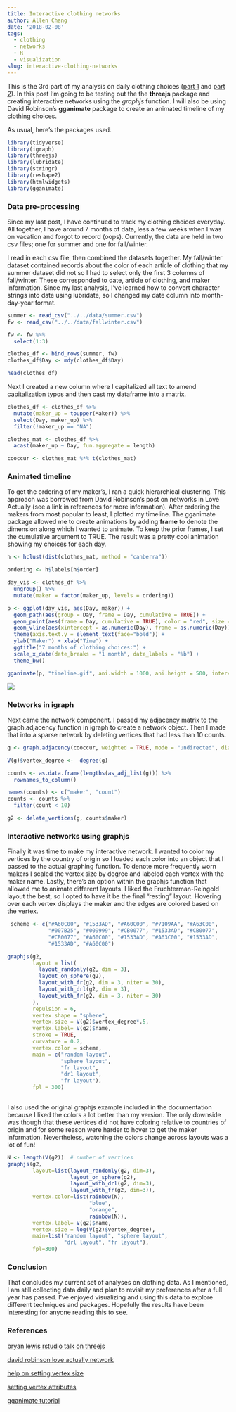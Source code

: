 ```yaml
---
title: Interactive clothing networks
author: Allen Chang
date: '2018-02-08'
tags:
  - clothing
  - networks
  - R
  - visualization
slug: interactive-clothing-networks
---
```


This is the 3rd part of my analysis on daily clothing choices ([part 1](https://functionallydefined.netlify.com/posts/daily_wear/) and [part 2](https://functionallydefined.netlify.com/posts/daily_clothing_network/)). In this post I'm going to be testing out the the **threejs** package and creating interactive networks using the *graphjs* function. I will also be using David Robinson's **gganimate** package to create an animated timeline of my clothing choices. 

As usual, here's the packages used. 

```r
library(tidyverse)
library(igraph)
library(threejs)
library(lubridate)
library(stringr)
library(reshape2)
library(htmlwidgets)
library(gganimate)
```

### Data pre-processing

Since my last post, I have continued to track my clothing choices everyday. All together, I have around 7 months of data, less a few weeks when I was on vacation and forgot to record (oops). Currently, the data are held in two csv files; one for summer and one for fall/winter. 

I read in each csv file, then combined the datasets together. My fall/winter dataset contained records about the color of each article of clothing that my summer dataset did not so I had to select only the first 3 columns of fall/winter. These corresponded to date, article of clothing, and maker information. Since my last analysis, I've learned how to convert character strings into date using lubridate, so I changed my date column into month-day-year format. 

```r
summer <- read_csv("../../data/summer.csv")
fw <- read_csv("../../data/fallwinter.csv")

fw <- fw %>%
  select(1:3)

clothes_df <- bind_rows(summer, fw)
clothes_df$Day <- mdy(clothes_df$Day)
```

```r
head(clothes_df)
```

Next I created a new column where I capitalized all text to amend capitalization typos and then cast my dataframe into a matrix. 

```r
clothes_df <- clothes_df %>%
  mutate(maker_up = toupper(Maker)) %>%
  select(Day, maker_up) %>%
  filter(!maker_up == "NA")

clothes_mat <- clothes_df %>%
  acast(maker_up ~ Day, fun.aggregate = length)

cooccur <- clothes_mat %*% t(clothes_mat)
```

### Animated timeline 

To get the ordering of my maker's, I ran a quick hierarchical clustering. This approach was borrowed from David Robinson's post on networks in Love Actually (see a link in references for more information). After ordering the makers from most popular to least, I plotted my timeline. The gganimate package allowed me to create animations by adding **frame** to denote the dimension along which I wanted to animate. To keep the prior frames, I set the cumulative argument to TRUE. The result was a pretty cool animation showing my choices for each day.

```r

h <- hclust(dist(clothes_mat, method = "canberra"))

ordering <- h$labels[h$order]

day_vis <- clothes_df %>%
  ungroup() %>%
  mutate(maker = factor(maker_up, levels = ordering)) 

p <- ggplot(day_vis, aes(Day, maker)) +
  geom_path(aes(group = Day, frame = Day, cumulative = TRUE)) +
  geom_point(aes(frame = Day, cumulative = TRUE), color = "red", size = 1) +
  geom_vline(aes(xintercept = as.numeric(Day), frame = as.numeric(Day)), lty = 2, color = "black") +
  theme(axis.text.y = element_text(face="bold")) + 
  ylab("Maker") + xlab("Time") +
  ggtitle("7 months of clothing choices:") +
  scale_x_date(date_breaks = "1 month", date_labels = "%b") +
  theme_bw()

gganimate(p, "timeline.gif", ani.width = 1000, ani.height = 500, interval = 0.3)
```

![](https://github.com/allenchng/functionally_defined/blob/master/static/images/timeline.gif)

### Networks in igraph

Next came the network component. I passed my adjacency matrix to the graph.adjacency function in igraph to create a network object. Then I made that into a sparse network by deleting vertices that had less than 10 counts. 

```r
g <- graph.adjacency(cooccur, weighted = TRUE, mode = "undirected", diag = FALSE)

V(g)$vertex_degree <-  degree(g)

counts <- as.data.frame(lengths(as_adj_list(g))) %>%
  rownames_to_column()

names(counts) <- c("maker", "count")
counts <- counts %>%
  filter(count < 10)

g2 <- delete_vertices(g, counts$maker)
```

### Interactive networks using graphjs

Finally it was time to make my interactive network. I wanted to color my vertices by the country of origin so I loaded each color into an object that I passed to the actual graphing function. To denote more frequently worn makers I scaled the vertex size by degree and labeled each vertex with the maker name. Lastly, there's an option within the graphjs function that allowed me to animate different layouts. I liked the Fruchterman-Reingold layout the best, so I opted to have it be the final "resting" layout. Hovering over each vertex displays the maker and the edges are colored based on the vertex. 

```r
 scheme <- c("#A60C00", "#1533AD", "#A60C00", "#7109AA", "#A63C00",
             "#007B25", "#009999", "#CB0077", "#1533AD", "#CB0077",
             "#CB0077", "#A60C00", "#1533AD", "#A63C00", "#1533AD",
             "#1533AD", "#A60C00")

graphjs(g2, 
        layout = list(
          layout_randomly(g2, dim = 3),
          layout_on_sphere(g2),
          layout_with_fr(g2, dim = 3, niter = 30),
          layout_with_drl(g2, dim = 3),
          layout_with_fr(g2, dim = 3, niter = 30)
        ),
        repulsion = 6, 
        vertex.shape = "sphere",
        vertex.size = V(g2)$vertex_degree*.5,
        vertex.label= V(g2)$name,
        stroke = TRUE,
        curvature = 0.2,
        vertex.color = scheme,
        main = c("random layout",
                 "sphere layout",
                 "fr layout",
                 "dr1 layout",
                 "fr layout"),
        fpl = 300)
        
```

I also used the original graphjs example included in the documentation because I liked the colors a lot better than my version. The only downside was though that these vertices did not have coloring relative to countries of origin and for some reason were harder to hover to get the maker information. Nevertheless, watching the colors change across layouts was a lot of fun! 

```r
N <- length(V(g2))  # number of vertices
graphjs(g2,
        layout=list(layout_randomly(g2, dim=3),
                    layout_on_sphere(g2),
                    layout_with_drl(g2, dim=3),
                    layout_with_fr(g2, dim=3)),
        vertex.color=list(rainbow(N),
                          "blue",
                          "orange",
                          rainbow(N)),
        vertex.label= V(g2)$name,
        vertex.size = log(V(g2)$vertex_degree),
        main=list("random layout", "sphere layout",
                  "drl layout", "fr layout"),
        fpl=300)
```

### Conclusion

That concludes my current set of analyses on clothing data. As I mentioned, I am still collecting data daily and plan to revisit my preferences after a full year has passed. I've enjoyed visualizing and using this data to explore different techniques and packages. Hopefully the results have been interesting for anyone reading this to see.

### References

[bryan lewis rstudio talk on threejs](https://www.rstudio.com/resources/videos/interactive-network-visualization-with-threejs-and-r/)

[david robinson love actually network](http://varianceexplained.org/r/love-actually-network/)

[help on setting vertex size ](https://stackoverflow.com/questions/40181355/network-graph-using-r-node-size-based-on-number-of-connected-edges)

[setting vertex attributes](https://stackoverflow.com/questions/36851569/import-of-vertices-attributes-in-igraph-in-r)

[gganimate tutorial](http://paldhous.github.io/ucb/2016/dataviz/week14.html)